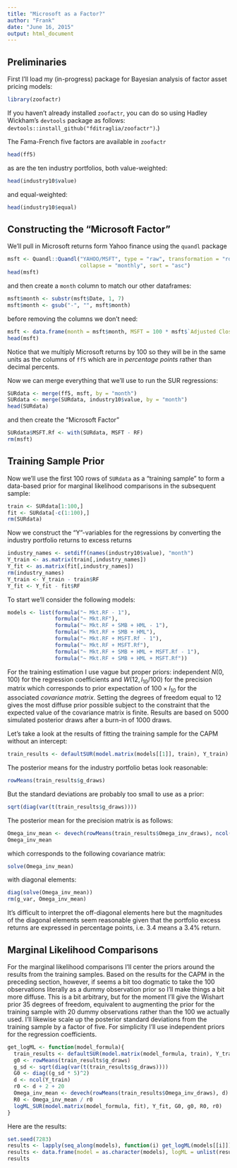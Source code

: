 ```yaml
---
title: "Microsoft as a Factor?"
author: "Frank"
date: "June 16, 2015"
output: html_document
---
```


## Preliminaries
First I'll load my (in-progress) package for Bayesian analysis of factor asset pricing models:
```r
library(zoofactr)
```
If you haven't already installed ``zoofactr``, you can do so using Hadley Wickham's ``devtools`` package as follows: ``devtools::install_github("fditraglia/zoofactr")``.)

The Fama-French five factors are available in ``zoofactr``
```r
head(ff5)
```
as are the ten industry portfolios, both value-weighted:
```r
head(industry10$value)
```
and equal-weighted:
```r
head(industry10$equal)
```

## Constructing the "Microsoft Factor"

We'll pull in Microsoft returns form Yahoo finance using the ``quandl`` package
```r
msft <- Quandl::Quandl("YAHOO/MSFT", type = "raw", transformation = "rdiff",
                       collapse = "monthly", sort = "asc")
head(msft)
```
and then create a ``month`` column to match our other dataframes:
```r
msft$month <- substr(msft$Date, 1, 7)
msft$month <- gsub("-", "", msft$month)
```
before removing the columns we don't need:
```r
msft <- data.frame(month = msft$month, MSFT = 100 * msft$`Adjusted Close`)
head(msft)
```
Notice that we multiply Microsoft returns by 100 so they will be in the same units as the columns of ``ff5`` which are in *percentage points* rather than decimal percents.

Now we can merge everything that we'll use to run the SUR regressions:
```r
SURdata <- merge(ff5, msft, by = "month")
SURdata <- merge(SURdata, industry10$value, by = "month")
head(SURdata)
```
and then create the "Microsoft Factor"
```r
SURdata$MSFT.Rf <- with(SURdata, MSFT - RF)
rm(msft)
```

## Training Sample Prior
Now we'll use the first 100 rows of ``SURdata`` as a "training sample" to form a data-based prior for marginal likelihood comparisons in the subsequent sample:
```r
train <- SURdata[1:100,]
fit <- SURdata[-c(1:100),] 
rm(SURdata)
```
Now we construct the "Y"-variables for the regressions by converting the industry portfolio returns to excess returns
```r
industry_names <- setdiff(names(industry10$value), "month")
Y_train <- as.matrix(train[,industry_names])
Y_fit <- as.matrix(fit[,industry_names])
rm(industry_names)
Y_train <- Y_train - train$RF
Y_fit <- Y_fit - fit$RF
```
To start we'll consider the following models:
```r
models <- list(formula("~ Mkt.RF - 1"),
               formula("~ Mkt.RF"),
               formula("~ Mkt.RF + SMB + HML - 1"),
               formula("~ Mkt.RF + SMB + HML"),
               formula("~ Mkt.RF + MSFT.Rf - 1"),
               formula("~ Mkt.RF + MSFT.Rf"),
               formula("~ Mkt.RF + SMB + HML + MSFT.Rf - 1"),
               formula("~ Mkt.RF + SMB + HML + MSFT.Rf"))
```
For the training estimation I use vague but proper priors: independent $N(0,100)$ for the regression coefficients and $W(12, I_{10}/100)$ for the precision matrix which corresponds to prior expectation of $100 \times I_{10}$ for the associated *covariance matrix*.
Setting the degrees of freedom equal to 12 gives the most diffuse prior possible subject to the constraint that the expected value of the covariance matrix is finite.
Results are based on 5000 simulated posterior draws after a burn-in of 1000 draws.

Let's take a look at the results of fitting the training sample for the CAPM without an intercept:
```r
train_results <- defaultSUR(model.matrix(models[[1]], train), Y_train)
```
The posterior means for the industry portfolio betas look reasonable:
```r
rowMeans(train_results$g_draws)
```
But the standard deviations are probably too small to use as a prior:
```r
sqrt(diag(var(t(train_results$g_draws))))
```
The posterior mean for the precision matrix is as follows:
```r
Omega_inv_mean <- devech(rowMeans(train_results$Omega_inv_draws), ncol(Y_train))
Omega_inv_mean
```
which corresponds to the following covariance matrix:
```r
solve(Omega_inv_mean)
```
with diagonal elements:
```r
diag(solve(Omega_inv_mean))
rm(g_var, Omega_inv_mean)
```
It's difficult to interpret the off-diagonal elements here but the magnitudes of the diagonal elements seem reasonable given that the portfolio excess returns are expressed in percentage points, i.e. 3.4 means a 3.4% return.

## Marginal Likelihood Comparisons
For the marginal likelihood comparisons I'll center the priors around the results from the training samples.
Based on the results for the CAPM in the preceding section, however, if seems a bit too dogmatic to take the 100 observations literally as a dummy observation prior so I'll make things a bit more diffuse.
This is a bit arbitrary, but for the moment I'll give the Wishart prior 35 degrees of freedom, equivalent to augmenting the prior for the training sample with 20 dummy observations rather than the 100 we actually used.
I'll likewise scale up the posterior standard deviations from the training sample by a factor of five. For simplicity I'll use independent priors for the regression coefficients.

```r
get_logML <- function(model_formula){
  train_results <- defaultSUR(model.matrix(model_formula, train), Y_train)
  g0 <- rowMeans(train_results$g_draws)
  g_sd <- sqrt(diag(var(t(train_results$g_draws))))
  G0 <- diag((g_sd * 5)^2)
  d <- ncol(Y_train)
  r0 <- d + 2 + 20
  Omega_inv_mean <- devech(rowMeans(train_results$Omega_inv_draws), d)
  R0 <- Omega_inv_mean / r0
  logML_SUR(model.matrix(model_formula, fit), Y_fit, G0, g0, R0, r0)
}
```
Here are the results:
```r
set.seed(7283)
results <- lapply(seq_along(models), function(i) get_logML(models[[i]]))
results <- data.frame(model = as.character(models), logML = unlist(results))
results
```












